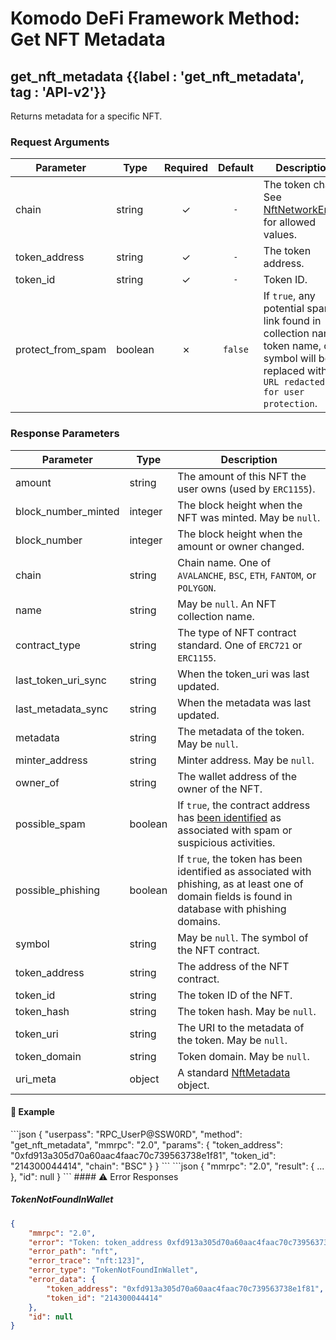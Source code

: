 
# Komodo DeFi Framework Method: Get NFT Metadata

## get\_nft\_metadata {{label : 'get_nft_metadata', tag : 'API-v2'}}

Returns metadata for a specific NFT.

### Request Arguments

| Parameter           | Type    | Required | Default | Description                                                                                                                                  |
| ------------------- | ------- | :------: | :-----: | -------------------------------------------------------------------------------------------------------------------------------------------- |
| chain               | string  |     ✓    |   `-`   | The token chain. See [NftNetworkEnum](/komodo-defi-framework/api/common_structures/#nft-network-enum) for allowed values.                    |
| token\_address      | string  |     ✓    |   `-`   | The token address.                                                                                                                           |
| token\_id           | string  |     ✓    |   `-`   | Token ID.                                                                                                                                    |
| protect\_from\_spam | boolean |     ✗    | `false` | If `true`, any potential spam link found in collection name, token name, or symbol will be replaced with `URL redacted for user protection`. |

### Response Parameters

| Parameter              | Type    | Description                                                                                                                                                           |
| ---------------------- | ------- | --------------------------------------------------------------------------------------------------------------------------------------------------------------------- |
| amount                 | string  | The amount of this NFT the user owns (used by `ERC1155`).                                                                                                             |
| block\_number\_minted  | integer | The block height when the NFT was minted. May be `null`.                                                                                                              |
| block\_number          | integer | The block height when the amount or owner changed.                                                                                                                    |
| chain                  | string  | Chain name. One of `AVALANCHE`, `BSC`, `ETH`, `FANTOM`, or `POLYGON`.                                                                                                 |
| name                   | string  | May be `null`. An NFT collection name.                                                                                                                                |
| contract\_type         | string  | The type of NFT contract standard. One of `ERC721` or `ERC1155`.                                                                                                      |
| last\_token\_uri\_sync | string  | When the token\_uri was last updated.                                                                                                                                 |
| last\_metadata\_sync   | string  | When the metadata was last updated.                                                                                                                                   |
| metadata               | string  | The metadata of the token. May be `null`.                                                                                                                             |
| minter\_address        | string  | Minter address. May be `null`.                                                                                                                                        |
| owner\_of              | string  | The wallet address of the owner of the NFT.                                                                                                                           |
| possible\_spam         | boolean | If `true`, the contract address has [been identified](https://docs.moralis.io/web3-data-api/evm/nft-spam-detection) as associated with spam or suspicious activities. |
| possible\_phishing     | boolean | If `true`, the token has been identified as associated with phishing, as at least one of domain fields is found in database with phishing domains.                    |
| symbol                 | string  | May be `null`. The symbol of the NFT contract.                                                                                                                        |
| token\_address         | string  | The address of the NFT contract.                                                                                                                                      |
| token\_id              | string  | The token ID of the NFT.                                                                                                                                              |
| token\_hash            | string  | The token hash. May be `null`.                                                                                                                                        |
| token\_uri             | string  | The URI to the metadata of the token. May be `null`.                                                                                                                  |
| token\_domain          | string  | Token domain. May be `null`.                                                                                                                                          |
| uri\_meta              | object  | A standard [NftMetadata](/komodo-defi-framework/api/common_structures/nfts/#nft-metadata) object.                                                                     |

#### 📌 Example

<CodeGroup title="Get NFT Metadata" tag="POST" label="get_nft_metadata" mm2MethodDecorate="true">
  ```json
  {
    "userpass": "RPC_UserP@SSW0RD",
    "method": "get_nft_metadata",
    "mmrpc": "2.0",
    "params": {
      "token_address": "0xfd913a305d70a60aac4faac70c739563738e1f81",
      "token_id": "214300044414",
      "chain": "BSC"
    }
  }
  ```
</CodeGroup>

<CollapsibleSection expandedText="Hide Get NFT Metadata Response" collapsedText="Show Get NFT Metadata Response">
  ```json
  {
      "mmrpc": "2.0",
      "result": { ... },
      "id": null
  }
  ```
</CollapsibleSection>

<CollapsibleSection expandedText="Hide Get NFT Metadata Error Responses" collapsedText="Show Get NFT Metadata Error Responses">
  #### ⚠️ Error Responses

  ##### TokenNotFoundInWallet

  ```json
  {
      "mmrpc": "2.0",
      "error": "Token: token_address 0xfd913a305d70a60aac4faac70c739563738e1f81, token_id 214300044414 was not found in wallet",
      "error_path": "nft",
      "error_trace": "nft:123]",
      "error_type": "TokenNotFoundInWallet",
      "error_data": {
          "token_address": "0xfd913a305d70a60aac4faac70c739563738e1f81",
          "token_id": "214300044414"
      },
      "id": null
  }
  ```
</CollapsibleSection>

